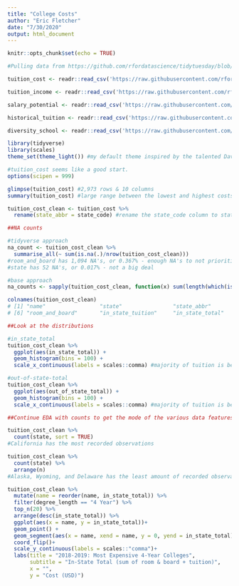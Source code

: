```yaml
---
title: "College Costs"
author: "Eric Fletcher"
date: "7/30/2020"
output: html_document
---
```


```r
knitr::opts_chunk$set(echo = TRUE)
```

```r
#Pulling data from https://github.com/rfordatascience/tidytuesday/blob/master/data/2020/2020-03-10/readme.md

tuition_cost <- readr::read_csv('https://raw.githubusercontent.com/rfordatascience/tidytuesday/master/data/2020/2020-03-10/tuition_cost.csv')

tuition_income <- readr::read_csv('https://raw.githubusercontent.com/rfordatascience/tidytuesday/master/data/2020/2020-03-10/tuition_income.csv') 

salary_potential <- readr::read_csv('https://raw.githubusercontent.com/rfordatascience/tidytuesday/master/data/2020/2020-03-10/salary_potential.csv')

historical_tuition <- readr::read_csv('https://raw.githubusercontent.com/rfordatascience/tidytuesday/master/data/2020/2020-03-10/historical_tuition.csv')

diversity_school <- readr::read_csv('https://raw.githubusercontent.com/rfordatascience/tidytuesday/master/data/2020/2020-03-10/diversity_school.csv')
```
```r
library(tidyverse)
library(scales)
theme_set(theme_light()) #my default theme inspired by the talented David Robinson (https://www.youtube.com/channel/UCeiiqmVK07qhY-wvg3IZiZQ)
```

```r
#tuition_cost seems like a good start.
options(scipen = 999)

glimpse(tuition_cost) #2,973 rows & 10 columns
summary(tuition_cost) #large range between the lowest and highest costs

tuition_cost_clean <- tuition_cost %>% 
  rename(state_abbr = state_code) #rename the state_code column to state_abbr
```

```r
##NA counts

#tidyverse approach
na_count <- tuition_cost_clean %>% 
  summarise_all(~ sum(is.na(.)/nrow(tuition_cost_clean)))
#room_and_board has 1,094 NA's, or 0.367% - enough NA's to not prioritize in this analysis
#state has 52 NA's, or 0.017% - not a big deal

#base approach 
na_counts <- sapply(tuition_cost_clean, function(x) sum(length(which(is.na(x))))/nrow(tuition_cost_clean))
```

```r
colnames(tuition_cost_clean)
# [1] "name"                 "state"                "state_abbr"           "type"                 "degree_length"       
# [6] "room_and_board"       "in_state_tuition"     "in_state_total"       "out_of_state_tuition" "out_of_state_total" 

##Look at the distributions

#in_state_total
tuition_cost_clean %>% 
  ggplot(aes(in_state_total)) +
  geom_histogram(bins = 100) +
  scale_x_continuous(labels = scales::comma) #majority of tuition is between $0 and $20,000

#out-of-state-total
tuition_cost_clean %>% 
  ggplot(aes(out_of_state_total)) +
  geom_histogram(bins = 100) +
  scale_x_continuous(labels = scales::comma) #majority of tuition is between $0 and $20,000

##Continue EDA with counts to get the mode of the various data features. 

tuition_cost_clean %>% 
  count(state, sort = TRUE)
#California has the most recorded observations

tuition_cost_clean %>% 
  count(state) %>% 
  arrange(n)
#Alaska, Wyoming, and Delaware has the least amount of recorded observations.   

tuition_cost_clean %>% 
  mutate(name = reorder(name, in_state_total)) %>% 
  filter(degree_length == "4 Year") %>% 
  top_n(20) %>% 
  arrange(desc(in_state_total)) %>% 
  ggplot(aes(x = name, y = in_state_total))+
  geom_point() + 
  geom_segment(aes(x = name, xend = name, y = 0, yend = in_state_total))+
  coord_flip()+
  scale_y_continuous(labels = scales::"comma")+
  labs(title = "2018-2019: Most Expensive 4-Year Colleges",
       subtitle = "In-State Total (sum of room & board + tuition)",
       x = "",
       y = "Cost (USD)")
  
```

